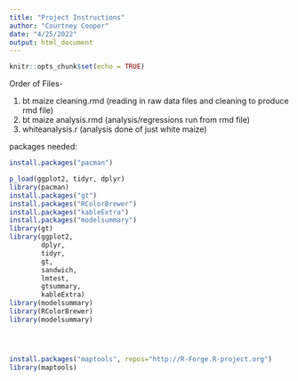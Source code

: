 ```yaml
---
title: "Project Instructions"
author: "Courtney Cooper"
date: "4/25/2022"
output: html_document
---
```


```r
knitr::opts_chunk$set(echo = TRUE)
```
Order of Files-

1. bt maize cleaning.rmd (reading in raw data files and cleaning to produce rmd file)
2. bt maize analysis.rmd (analysis/regressions run from rmd file)
3. whiteanalysis.r (analysis done of just white maize)

packages needed:

```r


install.packages("pacman")

p_load(ggplot2, tidyr, dplyr)
library(pacman)
install.packages("gt")
install.packages("RColorBrewer")
install.packages("kableExtra")
install.packages("modelsummary")
library(gt)
library(ggplot2,
        dplyr,
        tidyr,
        gt,
        sandwich,
        lmtest,
        gtsummary,
        kableExtra)
library(modelsummary)
library(RColorBrewer)
library(modelsummary)




install.packages("maptools", repos="http://R-Forge.R-project.org")
library(maptools)




```


